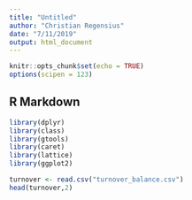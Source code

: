 ```yaml
---
title: "Untitled"
author: "Christian Regensius"
date: "7/11/2019"
output: html_document
---
```


```r
knitr::opts_chunk$set(echo = TRUE)
options(scipen = 123)
```

## R Markdown

```r
library(dplyr)
library(class)
library(gtools)
library(caret)
library(lattice)
library(ggplot2)
```

```r
turnover <- read.csv("turnover_balance.csv")
head(turnover,2)
```

